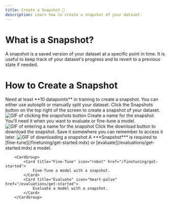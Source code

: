 ```yaml
---
title: Create a Snapshot 📸
description: Learn how to create a snapshot of your dataset.
---
```

# What is a Snapshot?

A snapshot is a saved version of your dataset at a specific point in time. It is useful to keep track of your dataset's progress and to revert to a previous state if needed.

# How to Create a Snapshot

<Note>
    Need at least **10 datapoints** in training to create a snapshot. You can either use autosplit or manually split your dataset.
</Note>

<Steps>
    <Step title="Click Snapshots 📸">
        Click the Snapshots button on the top right of the screen to create a snapshot of your dataset.
        <img src="https://static.premai.io/prem-saas-docs/datasets/snapshot-dataset/step-1-click-snapshots.gif" alt="GIF of clicking the snapshots button" />
    </Step>
    <Step title="Enter a Name for the Snapshot">
        Create a name for the snapshot. You'll need it when you want to evaluate or fine-tune a model.
        <img src="https://static.premai.io/prem-saas-docs/datasets/snapshot-dataset/step-2-enter-name.gif" alt="GIF of entering a name for the snapshot" />
    </Step>
    <Step title="Download the Snapshot">
        Click the download button to download the snapshot. Save it somewhere you can remember to access it later.
        <img src="https://static.premai.io/prem-saas-docs/datasets/snapshot-dataset/step-3-download-snapshot.gif" alt="GIF of downloading a snapshot" />
    </Step>
    <Step title="Fine-Tune or Evaluate with the Snapshot">
        A ***Snapshot*** is required to [fine-tune](/finetuning/get-started.mdx) or [evaluate](/evaluations/get-started.mdx) a model.

        <CardGroup>
            <Card title="Fine-Tune" icon="robot" href="/finetuning/get-started">
                Fine-Tune a model with a snapshot.
            </Card>
            <Card title="Evaluate" icon="heart-pulse" href="/evaluations/get-started">
                Evaluate a model with a snapshot.
            </Card>
        </CardGroup>
</Step>
</Steps>
